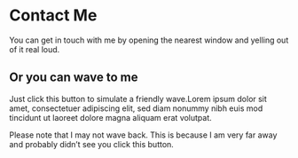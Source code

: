 
# Contact Me

You can get in touch with me by opening the nearest window and yelling out of it real loud.

## Or you can wave to me

Just click this button to simulate a friendly wave.Lorem ipsum dolor sit amet, consectetuer adipiscing elit, sed diam nonummy nibh euis mod tincidunt ut laoreet dolore magna aliquam erat volutpat.

<Wave />

Please note that I may not wave back. This is because I am very far away and probably didn’t see you click this button.

